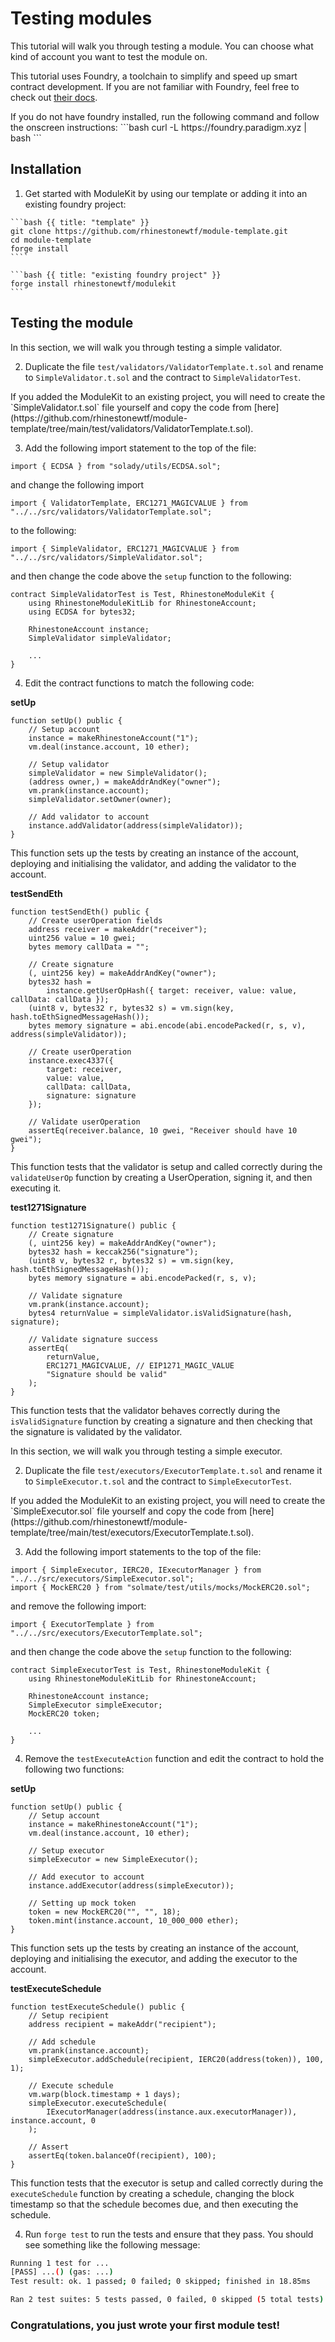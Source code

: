 # Testing modules

This tutorial will walk you through testing a module. You can choose what kind of account you want to test the module on.

This tutorial uses Foundry, a toolchain to simplify and speed up smart contract development. If you are not familiar with Foundry, feel free to check out [their docs](https://book.getfoundry.sh/).

<Note>
	If you do not have foundry installed, run the following command and follow the onscreen instructions: ```bash curl
	-L https://foundry.paradigm.xyz | bash ```
</Note>

## Installation

1. Get started with ModuleKit by using our template or adding it into an existing foundry project:

<CodeGroup title="Installation">

    ```bash {{ title: "template" }}
    git clone https://github.com/rhinestonewtf/module-template.git
    cd module-template
    forge install
    ````

    ```bash {{ title: "existing foundry project" }}
    forge install rhinestonewtf/modulekit
    ```

</CodeGroup>

## Testing the module

<Tabs>
    <TabItem label="Validator">
    In this section, we will walk you through testing a simple validator.

2. Duplicate the file `test/validators/ValidatorTemplate.t.sol` and rename to `SimpleValidator.t.sol` and the contract to `SimpleValidatorTest`.

<Note>
	If you added the ModuleKit to an existing project, you will need to create the `SimpleValidator.t.sol` file yourself
	and copy the code from
	[here](https://github.com/rhinestonewtf/module-template/tree/main/test/validators/ValidatorTemplate.t.sol).
</Note>

3. Add the following import statement to the top of the file:

```solidity
import { ECDSA } from "solady/utils/ECDSA.sol";
```

and change the following import

```solidity
import { ValidatorTemplate, ERC1271_MAGICVALUE } from "../../src/validators/ValidatorTemplate.sol";
```

to the following:

```solidity
import { SimpleValidator, ERC1271_MAGICVALUE } from "../../src/validators/SimpleValidator.sol";
```

and then change the code above the `setup` function to the following:

```solidity
contract SimpleValidatorTest is Test, RhinestoneModuleKit {
    using RhinestoneModuleKitLib for RhinestoneAccount;
    using ECDSA for bytes32;

    RhinestoneAccount instance;
    SimpleValidator simpleValidator;

    ...
}
```

4. Edit the contract functions to match the following code:

**setUp**

```solidity
function setUp() public {
    // Setup account
    instance = makeRhinestoneAccount("1");
    vm.deal(instance.account, 10 ether);

    // Setup validator
    simpleValidator = new SimpleValidator();
    (address owner,) = makeAddrAndKey("owner");
    vm.prank(instance.account);
    simpleValidator.setOwner(owner);

    // Add validator to account
    instance.addValidator(address(simpleValidator));
}
```

This function sets up the tests by creating an instance of the account, deploying and initialising the validator, and adding the validator to the account.

**testSendEth**

```solidity
function testSendEth() public {
    // Create userOperation fields
    address receiver = makeAddr("receiver");
    uint256 value = 10 gwei;
    bytes memory callData = "";

    // Create signature
    (, uint256 key) = makeAddrAndKey("owner");
    bytes32 hash =
        instance.getUserOpHash({ target: receiver, value: value, callData: callData });
    (uint8 v, bytes32 r, bytes32 s) = vm.sign(key, hash.toEthSignedMessageHash());
    bytes memory signature = abi.encode(abi.encodePacked(r, s, v), address(simpleValidator));

    // Create userOperation
    instance.exec4337({
        target: receiver,
        value: value,
        callData: callData,
        signature: signature
    });

    // Validate userOperation
    assertEq(receiver.balance, 10 gwei, "Receiver should have 10 gwei");
}
```

This function tests that the validator is setup and called correctly during the `validateUserOp` function by creating a UserOperation, signing it, and then executing it.

**test1271Signature**

```solidity
function test1271Signature() public {
    // Create signature
    (, uint256 key) = makeAddrAndKey("owner");
    bytes32 hash = keccak256("signature");
    (uint8 v, bytes32 r, bytes32 s) = vm.sign(key, hash.toEthSignedMessageHash());
    bytes memory signature = abi.encodePacked(r, s, v);

    // Validate signature
    vm.prank(instance.account);
    bytes4 returnValue = simpleValidator.isValidSignature(hash, signature);

    // Validate signature success
    assertEq(
        returnValue,
        ERC1271_MAGICVALUE, // EIP1271_MAGIC_VALUE
        "Signature should be valid"
    );
}
```

This function tests that the validator behaves correctly during the `isValidSignature` function by creating a signature and then checking that the signature is validated by the validator.

</TabItem>

<TabItem label="Executor">
In this section, we will walk you through testing a simple executor.

2. Duplicate the file `test/executors/ExecutorTemplate.t.sol` and rename it to `SimpleExecutor.t.sol` and the contract to `SimpleExecutorTest`.

<Note>
	If you added the ModuleKit to an existing project, you will need to create the `SimpleExecutor.sol` file yourself
	and copy the code from
	[here](https://github.com/rhinestonewtf/module-template/tree/main/test/executors/ExecutorTemplate.t.sol).
</Note>

3. Add the following import statements to the top of the file:

```solidity
import { SimpleExecutor, IERC20, IExecutorManager } from "../../src/executors/SimpleExecutor.sol";
import { MockERC20 } from "solmate/test/utils/mocks/MockERC20.sol";
```

and remove the following import:

```solidity
import { ExecutorTemplate } from "../../src/executors/ExecutorTemplate.sol";
```

and then change the code above the `setup` function to the following:

```solidity
contract SimpleExecutorTest is Test, RhinestoneModuleKit {
    using RhinestoneModuleKitLib for RhinestoneAccount;

    RhinestoneAccount instance;
    SimpleExecutor simpleExecutor;
    MockERC20 token;

    ...
}
```

4. Remove the `testExecuteAction` function and edit the contract to hold the following two functions:

**setUp**

```solidity
function setUp() public {
    // Setup account
    instance = makeRhinestoneAccount("1");
    vm.deal(instance.account, 10 ether);

    // Setup executor
    simpleExecutor = new SimpleExecutor();

    // Add executor to account
    instance.addExecutor(address(simpleExecutor));

    // Setting up mock token
    token = new MockERC20("", "", 18);
    token.mint(instance.account, 10_000_000 ether);
}
```

This function sets up the tests by creating an instance of the account, deploying and initialising the executor, and adding the executor to the account.

**testExecuteSchedule**

```solidity
function testExecuteSchedule() public {
    // Setup recipient
    address recipient = makeAddr("recipient");

    // Add schedule
    vm.prank(instance.account);
    simpleExecutor.addSchedule(recipient, IERC20(address(token)), 100, 1);

    // Execute schedule
    vm.warp(block.timestamp + 1 days);
    simpleExecutor.executeSchedule(
        IExecutorManager(address(instance.aux.executorManager)), instance.account, 0
    );

    // Assert
    assertEq(token.balanceOf(recipient), 100);
}
```

This function tests that the executor is setup and called correctly during the `executeSchedule` function by creating a schedule, changing the block timestamp so that the schedule becomes due, and then executing the schedule.

</TabItem>

</Tabs>

4. Run `forge test` to run the tests and ensure that they pass. You should see something like the following message:

```bash {{title: "response"}}
Running 1 test for ...
[PASS] ...() (gas: ...)
Test result: ok. 1 passed; 0 failed; 0 skipped; finished in 18.85ms

Ran 2 test suites: 5 tests passed, 0 failed, 0 skipped (5 total tests)
```

### Congratulations, you just wrote your first module test!
